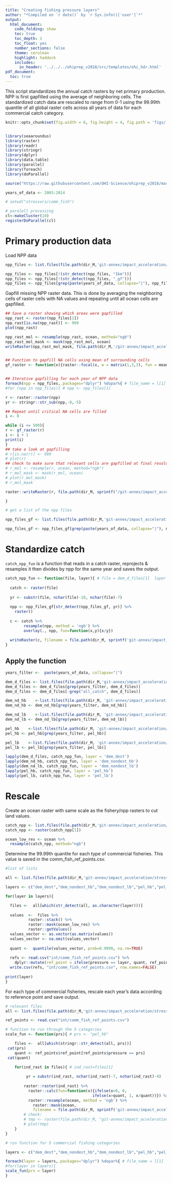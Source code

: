 ```yaml
---
title: "Creating fishing pressure layers"
author: "*Compiled on `r date()` by `r Sys.info()['user']`*"
output: 
  html_document:
    code_folding: show
    toc: true
    toc_depth: 1
    toc_float: yes
    number_sections: false
    theme: cerulean
    highlight: haddock
    includes: 
      in_header: '../../../ohiprep_v2018/src/templates/ohi_hdr.html'
pdf_document:
  toc: true
---
```


This script standardizes the annual catch rasters by net primary production.  NPP is first gapfilled using the average of neighboring cells. The standardized catch data are rescaled to range from 0-1 using the 99.99th quantile of all global raster cells across all years of data for each commercial catch category.  

```r

knitr::opts_chunk$set(fig.width = 6, fig.height = 4, fig.path = 'figs/',message = FALSE, eval=F, warning = FALSE)


library(seaaroundus)
library(raster)
library(readr)
library(stringr)
library(dplyr)
library(data.table)
library(parallel)
library(foreach)
library(doParallel)

source("https://raw.githubusercontent.com/OHI-Science/ohiprep_v2018/master/src/R/spatial_common.R")

years_of_data <- 2003:2014

# setwd("stressors/comm_fish")

# paralell processing
cl<-makeCluster(10)
registerDoParallel(cl)


```


# Primary production data

Load NPP data

```r

npp_files <- list.files(file.path(dir_M,'git-annex/impact_acceleration/stressors/comm_fish/int/npp_annual'), full.names=TRUE)

npp_files <- npp_files[!(str_detect(npp_files, "1km"))]
npp_files <- npp_files[!(str_detect(npp_files, "_gf"))]
npp_files <- npp_files[grep(paste(years_of_data, collapse="|"), npp_files)]


```

Gapfill missing NPP raster data.  This is done by averaging the neighboring cells of raster cells with NA values and repeating until all ocean cells are gapfilled. 

```r

## Save a raster showing which areas were gapfilled
npp_rast <- raster(npp_files[1])
npp_rast[is.na(npp_rast)] <- 999
plot(npp_rast)

npp_rast_mol <- resample(npp_rast, ocean, method="ngb")
npp_rast_mol_mask <- mask(npp_rast_mol, ocean)  
writeRaster(npp_rast_mol_mask, file.path(dir_M,'/git-annex/impact_acceleration/stressors/comm_fish/int/npp_gf.tif'))


## Function to gapfill NA cells using mean of surrounding cells
gf_raster <- function(x){raster::focal(x, w = matrix(1,3,3), fun = mean, na.rm=TRUE, pad = TRUE, NAonly=TRUE)}


## Iterative gapfilling for each year of NPP data
foreach(npp = npp_files,.packages="dplyr") %dopar%{ # file_name = l[1]
#for (npp in npp_files){ # npp <- npp_files[1]

r <- raster::raster(npp)
yr <- stringr::str_sub(npp,-8,-5)

## Repeat until critical NA cells are filled
i <- 0

while (i <= 500){
r <- gf_raster(r)
i <- i + 1
print(i)
}
## take a look at gapfilling
# r[is.na(r)] <- 999
# plot(r)
## check to make sure that relevant cells are gapfilled at final resolution
# r_mol <- resample(r, ocean, method="ngb")
# r_mol_mask <- mask(r_mol, ocean)  
# plot(r_mol_mask)
# r_mol_mask

raster::writeRaster(r, file.path(dir_M, sprintf("/git-annex/impact_acceleration/stressors/comm_fish/int/npp_annual/annual_mean_npp_%s_gf.tif", yr)), overwrite=TRUE)

}

# get a list of the npp files

npp_files_gf <- list.files(file.path(dir_M,'git-annex/impact_acceleration/stressors/comm_fish/int/npp_annual'), full.names=TRUE, pattern = "gf")

npp_files_gf <- npp_files_gf[grep(paste(years_of_data, collapse="|"), npp_files_gf)]


```


# Standardize catch

`catch_npp_fun` is a function that reads in a catch raster, reprojects & resamples it then divides by npp for the same year and saves the output.

```r

catch_npp_fun <- function(file, layer){ # file = dem_d_files[1]  layer = 'dem_dest'
  
  catch <- raster(file)
  
  yr <- substr(file, nchar(file)-10, nchar(file)-7)
  
  npp <- npp_files_gf[str_detect(npp_files_gf, yr)] %>% 
    raster()
  
  c <- catch %>%
        resample(npp, method = 'ngb') %>%
        overlay(., npp, fun=function(x,y){x/y})
  
  writeRaster(c, filename = file.path(dir_M, sprintf('git-annex/impact_acceleration/stressors/comm_fish/int/catch_annual_npp_rasters/%s/%s_%s.tif', layer, layer, yr)), overwrite=TRUE) 
}

```

## Apply the function
```r

years_filter <-  paste(years_of_data, collapse="|")

dem_d_files <- list.files(file.path(dir_M,'git-annex/impact_acceleration/stressors/comm_fish/int/catch_annual_rasters/dem_dest'), full.names=TRUE, pattern = "gf")
dem_d_files <- dem_d_files[grep(years_filter, dem_d_files)]
dem_d_files <- dem_d_files[-grep("all_catch", dem_d_files)]

dem_nd_hb    <-list.files(file.path(dir_M, 'git-annex/impact_acceleration/stressors/comm_fish/int/catch_annual_rasters/dem_nondest_hb'), full.names=TRUE, pattern = "gf")
dem_nd_hb <- dem_nd_hb[grep(years_filter, dem_nd_hb)]

dem_nd_lb    <-list.files(file.path(dir_M, 'git-annex/impact_acceleration/stressors/comm_fish/int/catch_annual_rasters/dem_nondest_lb'), full.names=TRUE, pattern = "gf")
dem_nd_lb <- dem_nd_lb[grep(years_filter, dem_nd_lb)]

pel_hb    <-list.files(file.path(dir_M, 'git-annex/impact_acceleration/stressors/comm_fish/int/catch_annual_rasters/pel_hb'), full.names=TRUE, pattern = "gf")
pel_hb <- pel_hb[grep(years_filter, pel_hb)]

pel_lb    <-list.files(file.path(dir_M, 'git-annex/impact_acceleration/stressors/comm_fish/int/catch_annual_rasters/pel_lb'), full.names=TRUE, pattern = "gf")
pel_lb <- pel_lb[grep(years_filter, pel_lb)]

lapply(dem_d_files, catch_npp_fun, layer = 'dem_dest')
lapply(dem_nd_hb, catch_npp_fun, layer = 'dem_nondest_hb')
lapply(dem_nd_lb, catch_npp_fun, layer = 'dem_nondest_lb')
lapply(pel_hb, catch_npp_fun, layer = 'pel_hb')
lapply(pel_lb, catch_npp_fun, layer = 'pel_lb')

```


# Rescale

Create an ocean raster with same scale as the fishery/npp rasters to cut land values.
```r

catch_npp <- list.files(file.path(dir_M,'git-annex/impact_acceleration/stressors/comm_fish/int/catch_annual_npp_rasters'), full.names = TRUE, recursive = TRUE)
catch_npp <- raster(catch_npp[1])

ocean_low_res <- ocean %>%
  resample(catch_npp, method="ngb")

```


Determine the 99.99th quantile for each type of commercial fisheries.  This value is saved in the comm_fish_ref_points.csv.
```r

#list of lists

all <- list.files(file.path(dir_M,'git-annex/impact_acceleration/stressors/comm_fish/int/catch_annual_npp_rasters'), full.names = TRUE, recursive = TRUE)

layers <- c("dem_dest","dem_nondest_hb","dem_nondest_lb","pel_hb","pel_lb")

for(layer in layers){

  files <-  all[which(str_detect(all, as.character(layer)))]
  
  values  <-  files %>%
          raster::stack() %>%
          raster::mask(ocean_low_res) %>%
          raster::getValues() 
  values_vector <- as.vector(as.matrix(values)) 
  values_vector <- na.omit(values_vector)
  
  quant <-  quantile(values_vector, prob=0.9999, na.rm=TRUE)
  
  refs <- read.csv("int/comm_fish_ref_points.csv") %>%
    dplyr::mutate(ref_point = ifelse(pressure == layer, quant, ref_point))
  write.csv(refs, "int/comm_fish_ref_points.csv", row.names=FALSE)
  
print(layer)
}  

```

   
For each type of commercial fisheries, rescale each year's data according to reference point and save output.

```r

# relevant files
all <- list.files(file.path(dir_M,'git-annex/impact_acceleration/stressors/comm_fish/int/catch_annual_npp_rasters'), full.names = TRUE, recursive = TRUE)

ref_points <- read.csv("int/comm_fish_ref_points.csv")

# function to run through the 5 categories
scale_fun <- function(prs){ # prs <- "pel_hb"

    files <-  all[which(stringr::str_detect(all, prs))]
 cat(prs)
    quant <- ref_points$ref_point[ref_points$pressure == prs]
 cat(quant)

    for(ind_rast in files){ # ind_rast=files[1]
 
         yr = substr(ind_rast, nchar(ind_rast)-7, nchar(ind_rast)-4)
          
        raster::raster(ind_rast) %>%
          raster::calc(fun=function(x){ifelse(x<0, 0,
                                      ifelse(x>quant, 1, x/quant))}) %>%
          raster::resample(ocean, method = 'ngb') %>%
            raster::mask(ocean,
            filename = file.path(dir_M, sprintf('git-annex/impact_acceleration/stressors/comm_fish/final/%s/%s_%s_rescaled_mol.tif', prs, prs, yr)), overwrite=TRUE)  
        # check:
        # tmp <- raster(file.path(dir_M, "git-annex/impact_acceleration/stressors/comm_fish/final/pel_hb/pel_hb_2003_rescaled_mol.tif"))
        # plot(tmp)
    }
}

# run function for 5 commercial fishing categories

layers <- c("dem_dest","dem_nondest_hb","dem_nondest_lb","pel_hb","pel_lb")

foreach(layer = layers,.packages="dplyr") %dopar%{ # file_name = l[1]
#for(layer in layers){
scale_fun(prs = layer)
}

```
